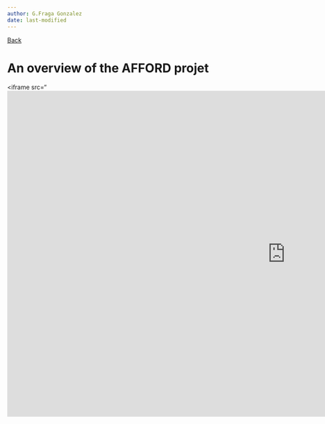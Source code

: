 ```yaml
---
author: G.Fraga Gonzalez
date: last-modified
---
```


[Back](index.qmd) 

# An overview of the AFFORD projet {.unnumbered}

<iframe src="<iframe src="https://docs.google.com/presentation/d/e/2PACX-1vTn6WHH_58YTQKZ0ChOoKLtZGwEHuE6fY72QvS-pIoCv0vHdIUzPmMvU0MYvWYDyw/embed?start=false&loop=false&delayms=3000" frameborder="0" width="1280" height="749" allowfullscreen="true" mozallowfullscreen="true" webkitallowfullscreen="true"></iframe> 



  

